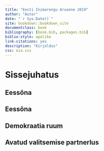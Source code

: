 ```yaml
--- 
title: "Eesti Inimarengu Aruanne 2019"
author: "Autor"
date: "`r Sys.Date()`"
site: bookdown::bookdown_site
documentclass: book
bibliography: [book.bib, packages.bib]
biblio-style: apalike
link-citations: yes
description: "Kirjeldus"
css: eia.css
---
```


# Sissejuhatus {-}

## Eessõna {-}

## Eessõna {-}

## Demokraatia ruum {-}

## Avatud valitsemise partnerlus {-}
